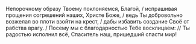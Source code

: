 Непорочному образу Твоему поклоняемся, Благой, / испрашивая прощения согрешений наших, Христе Боже, / ведь Ты добровольно возжелал во плоти взойти на крест, / дабы избавить создание Своё от рабства врагу. / Посему мы с благодарностью Тебе восклицаем: // Ты радостью исполнил всё, Спаситель наш, пришедший спасти мир!
